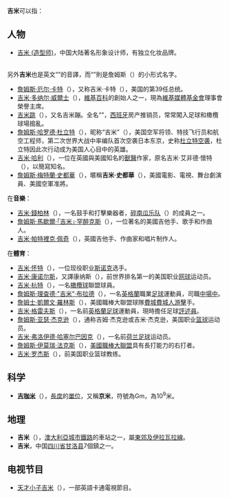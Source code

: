 '''吉米'''可以指：

== 人物 ==
*[[吉米_(造型师)|吉米 (造型师)]]，中国大陆著名形象设计师，有独立化妆品牌。
<br>
另外'''吉米'''也是英文“{{lang|en|Jimmy}}”的音譯，而“{{lang|en|Jimmy}}”則是詹姆斯（{{lang|en|James}}）的小形式名字。
*[[詹姆斯·厄尔·卡特|詹姆斯·厄尔·卡特]]（{{lang|en|James Earl Carter, Jr}}），又称吉米·卡特（{{lang|en|Jimmy Carter}}），美国的第39任总统。
*[[吉米·多纳尔·威爾士|吉米·多纳尔·威爾士]]（{{lang|en|Jimmy Donal "Jimbo" Wales}}），[[維基百科|維基百科]]的創始人之一，現為[[維基媒體基金會|維基媒體基金會]]理事會榮譽主席。
*[[吉米跳|吉米跳]]（{{lang|en|Jimmy Jump}}），又名吉米蹦。全名“{{lang|en|Jaume Marquet Cot}}”，[[西班牙|西班牙]]房产推销员，常常闖入足球和橄欖球場搗亂。
*[[吉米·杜立特|詹姆斯·哈罗德·杜立特]]（{{lang|en|James Harold Doolittle}}），昵称“吉米”（{{lang|en|Jimmy}}），美国空军将领、特技飞行员和航空工程师，第二次世界大战中率编队首次空袭日本东京，史称[[杜立特空袭|杜立特空袭]]，杜立特因此次行动成为美国人心目中的英雄。
*[[吉米·哈利|吉米·哈利]]（{{lang|en|James Herriot}}），一位在英國與美國知名的[[獸醫|獸醫]]作家，原名吉米·艾非德·懷特（{{lang|en|James Alfred Wight}}），以簡寫{{lang|en|Alf}}知名。
*[[詹姆斯·史都華|詹姆斯·梅特蘭·史都華]]（{{lang|en|James Maitland Stewart}}），暱稱'''吉米·史都華'''（{{lang|en|Jimmy Stewart}}），美國電影、電視、舞台劇演員、美國空軍准將。

在'''音樂'''：
*[[吉米·錢柏林|吉米·錢柏林]]（{{lang|en|Jimmy Chamberlin}}），一名鼓手和打擊樂器者，[[碎南瓜乐队|碎南瓜乐队]]（{{lang|en|Smashing Pumpkins}}）的成員之一。
*[[吉米·罕醉克斯|詹姆斯·馬歇爾·「吉米」·罕醉克斯]]（{{lang|en|James Marshall "Jimi" Hendrix}}），一位著名的美國吉他手、歌手和作曲人。
*[[吉米·佩奇|吉米·帕特裡克·佩奇]]（{{lang|en|James Patrick Page}}），英國吉他手、作曲家和唱片制作人。

在'''體育'''：
*[[吉米·怀特|吉米·怀特]]（{{lang|en|Jimmy White}}），一位现役职业[[斯诺克|斯诺克]]选手。
*[[吉米·康诺尔斯|吉米·康诺尔斯]]，又譯康纳斯（{{lang|en|James Scott Jimmy Connors}}），前世界排名第一的美国职业[[网球|网球]]运动员。
*[[吉米·杭特|吉米·杭特]]（{{lang|en|Jimmy Hunter}}），一名[[橄欖球|橄欖球]]聯盟球員。
*[[吉米·布拉德|詹姆斯·理查德·"吉米"·布拉德]]（{{lang|en|James Richard "Jimmy" Bullard}}），一名[[英格蘭|英格蘭]]職業[[足球|足球]]運動員，司職[[中場|中場中]]。
*[[吉米·羅林斯|詹姆士·凱爾文·羅林斯]]（{{lang|en|James Calvin "Jimmy" Rollins}}），美國職棒大聯盟球隊[[費城費城人|費城費城人]][[游擊|游擊]]手。
*[[吉米·格雷夫斯|吉米·格雷夫斯]]（{{lang|en|Jimmy Greaves}}），一名前[[英格蘭|英格蘭]][[足球|足球]]運動員，現時擔任足球[[評述員|評述員]]。
*[[吉米·杰克逊|詹姆斯·亚瑟·杰克逊]]（{{lang|en|James Arthur Jackson}}），通称吉姆·杰克逊或吉米·杰克逊，美国职业[[篮球|篮球]]运动员。
*[[吉米·弗洛伊德·哈塞尔巴因克|吉米·弗洛伊德·哈塞尔巴因克]]（{{lang|en|Jimmy Floyd Hasselbaink}}），一名前[[荷兰|荷兰]][[足球|足球]]运动员。
*[[吉米·法克斯|詹姆斯·伊莫瑞·法克斯]]（{{lang|en|James Emory Foxx}}），[[美國職棒大聯盟|美國職棒大聯盟]]具有長打能力的右打者。
*[[吉米·罗杰斯|吉米·罗杰斯]]（{{lang|en|Jimmy Rodgers}}），前美国职业篮球教练。

==科学==
*'''[[京米|吉咖米]]'''（{{lang|en|Gigameter}}），[[長度|長度]]的[[單位|單位]]，又稱'''京米'''，符號為Gm，為10<sup>9</sup>米。

==地理==
*'''吉米'''（{{lang|en|Gymea}}），[[澳大利亞|澳大利亞]][[城市鐵路|城市鐵路]]的車站之一，屬[[東郊及伊拉瓦拉線|東郊及伊拉瓦拉線]]。
*'''吉米'''，中国[[四川省|四川省]][[甘洛县|甘洛县]]7個鎮之一。

==电视节目==
*[[天才小子吉米|天才小子吉米]]（{{lang|en|Jimmy Neutron: Boy Genius}}），一部英語卡通電視節目。
{{disambig|Cat=二字消歧義}}